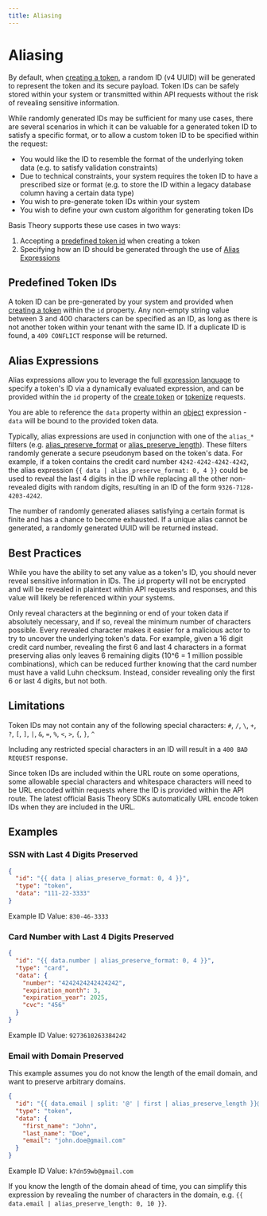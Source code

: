 ```yaml
---
title: Aliasing
---
```



# Aliasing

By default, when [creating a token](/docs/api/tokens#create-token), a random ID (v4 UUID) will be generated to represent the
token and its secure payload. Token IDs can be safely stored within your system or transmitted within API requests
without the risk of revealing sensitive information.

While randomly generated IDs may be sufficient for many use cases, there are several scenarios in which it can be
valuable for a generated token ID to satisfy a specific format, or to allow a custom token ID to be specified within
the request:

- You would like the ID to resemble the format of the underlying token data (e.g. to satisfy validation constraints)
- Due to technical constraints, your system requires the token ID to have a prescribed size or format (e.g. to store the
  ID within a legacy database column having a certain data type)
- You wish to pre-generate token IDs within your system
- You wish to define your own custom algorithm for generating token IDs

Basis Theory supports these use cases in two ways:

1. Accepting a [predefined token id](#pre-defined-token-ids) when creating a token
2. Specifying how an ID should be generated through the use of [Alias Expressions](#alias-expressions)

## Predefined Token IDs

A token ID can be pre-generated by your system and provided when [creating a token](/docs/api/tokens#create-token)
within the `id` property. Any non-empty string value between 3 and 400 characters can be specified as an ID, as long as
there is not another token within your tenant with the same ID. If a duplicate ID is found, a `409 CONFLICT`
response will be returned.

## Alias Expressions

Alias expressions allow you to leverage the full [expression language](/docs/expressions#language) to specify a token's ID via a
dynamically evaluated expression, and can be provided within the `id` property of the
[create token](/docs/api/tokens#create-token) or [tokenize](/docs/api/tokens/tokenize) requests.

You are able to reference the `data` property within an [object](/docs/expressions#language-objects) expression -
`data` will be bound to the provided token data.

Typically, alias expressions are used in conjunction with one of the `alias_*` filters (e.g. [alias_preserve_format](./filters#alias_preserve_format)
or [alias_preserve_length](./filters#alias_preserve_length)). These filters randomly generate a secure pseudonym based on the token's data.
For example, if a token contains the credit card number `4242-4242-4242-4242`, the alias expression `{{ data | alias_preserve_format: 0, 4 }}`
could be used to reveal the last 4 digits in the ID while replacing all the other non-revealed digits with random digits,
resulting in an ID of the form `9326-7128-4203-4242`.

<Alert type={Alerts.WARNING}>
  The number of randomly generated aliases satisfying a certain format is finite
  and has a chance to become exhausted. If a unique alias cannot be generated, a
  randomly generated UUID will be returned instead.
</Alert>

## Best Practices

While you have the ability to set any value as a token's ID, you should never reveal sensitive information in IDs.
The `id` property will not be encrypted and will be revealed in plaintext within API requests and responses, and this
value will likely be referenced within your systems.

Only reveal characters at the beginning or end of your token data if absolutely necessary, and if so, reveal the minimum number of characters possible.
Every revealed character makes it easier for a malicious actor to try to uncover the underlying token's data.
For example, given a 16 digit credit card number, revealing the first 6 and last 4 characters in a format preserving alias
only leaves 6 remaining digits (10^6 = 1 million possible combinations), which can be reduced further
knowing that the card number must have a valid Luhn checksum. Instead, consider revealing only the first 6 or last 4 digits, but not both.

## Limitations

Token IDs may not contain any of the following special characters: `#`, `/`, `\`, `+`, `?`, `[`, `]`, `|`, `&`, `=`, `%`, `<`, `>`, `{`, `}`, `^`

Including any restricted special characters in an ID will result in a `400 BAD REQUEST` response.

Since token IDs are included within the URL route on some operations, some allowable special characters and whitespace
characters will need to be URL encoded within requests where the ID is provided within the API route.
The latest official Basis Theory SDKs automatically URL encode token IDs when they are included in the URL.

## Examples

### SSN with Last 4 Digits Preserved

```json showLineNumbers title=Request
{
  "id": "{{ data | alias_preserve_format: 0, 4 }}",
  "type": "token",
  "data": "111-22-3333"
}
```

Example ID Value: `830-46-3333`

### Card Number with Last 4 Digits Preserved

```json showLineNumbers title=Request
{
  "id": "{{ data.number | alias_preserve_format: 0, 4 }}",
  "type": "card",
  "data": {
    "number": "4242424242424242",
    "expiration_month": 3,
    "expiration_year": 2025,
    "cvc": "456"
  }
}
```

Example ID Value: `9273610263384242`

### Email with Domain Preserved

This example assumes you do not know the length of the email domain, and want to preserve arbitrary domains.

```json showLineNumbers title=Request
{
  "id": "{{ data.email | split: '@' | first | alias_preserve_length }}@{{ data.email | split: '@' | last }}",
  "type": "token",
  "data": {
    "first_name": "John",
    "last_name": "Doe",
    "email": "john.doe@gmail.com"
  }
}
```

Example ID Value: `k7dn59wb@gmail.com`

If you know the length of the domain ahead of time, you can simplify this expression by revealing the number of
characters in the domain, e.g. `{{ data.email | alias_preserve_length: 0, 10 }}`.
